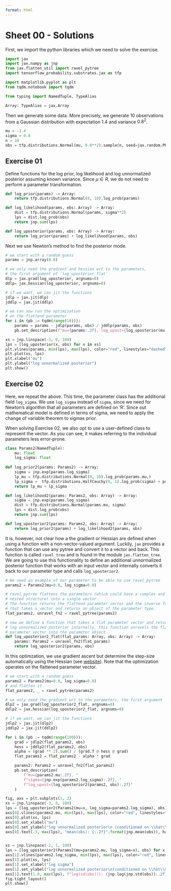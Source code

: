 ```yaml
---
format: html
---
```


\solution{00}
# Sheet 00 - Solutions

First, we import the python libraries which we need to solve the exercise.

```python
import jax
import jax.numpy as jnp
from jax.flatten_util import ravel_pytree
import tensorflow_probability.substrates.jax as tfp

import matplotlib.pyplot as plt
from tqdm.notebook import tqdm

from typing import NamedTuple, TypeAlias

Array: TypeAlias = jax.Array
```

Then we generate some data. More precisely, we generate 10 observations from a Gaussian distribution with expectation $1.4$ and variance $0.8^2$.

```python
mu = -1.4
sigma = 0.8
n = 10
obs = tfp.distributions.Normal(mu, 0.8**2).sample(n, seed=jax.random.PRNGKey(0))
```


## Exercise 01

Define functions for the log prior, log likelihood and log unnormalized posterior assuming known variance. Since $\mu \in R$, we do not need to perform a parameter transformation.


```python
def log_prior(params) -> Array:
    return tfp.distributions.Normal(0, 10).log_prob(params)

def log_likelihood(params, obs: Array) -> Array:
    dist = tfp.distributions.Normal(params, sigma**2)
    lps = dist.log_prob(obs)
    return jnp.sum(lps)

def log_uposterior(params, obs: Array) -> Array:
    return log_prior(params) + log_likelihood(params, obs)
```

Next we use Newton's method to find the posterior mode.

```python
# we start with a random guess
params = jnp.array(0.0)

# we only need the gradient and hessian wrt to the parameters,
# the first argument of `log_uposterior_flat`
dlp = jax.grad(log_uposterior, argnums=0)
ddlp= jax.hessian(log_uposterior, argnums=0)

# if we want, we can jit the functions
jdlp = jax.jit(dlp)
jddlp = jax.jit(ddlp)

# we can now run the optimization
# on the flattend parameter
for i in (pb := tqdm(range(10))):
    params = params - jdlp(params, obs) / jddlp(params, obs)
    pb.set_description(f"mu={params:.2f}, log_upost={log_uposterior(mu, obs):.2f}")
```

```python
xs = jnp.linspace(-3, 0, 100)
lps = [log_uposterior(x, obs) for x in xs]
plt.vlines(params, min(lps), max(lps), color="red", linestyles="dashed")
plt.plot(xs, lps)
plt.xlabel("mu")
plt.ylabel("log unnormalized posterior")
plt.show()
```

## Exercise 02

Here, we repeat the above. This time, the parameter class has the additional field `log_sigma`. We use `log_sigma` instead of `sigma`, since we need for Newton's algorithm that all parameters are defined on 'R'. Since out mathematical model is defined in terms of sigma, we need to apply the change of variable theorem to sigmas prior.

When solving Exercise 02, we also opt to use a user-defined class to represent the vector. As you can see, it makes referring to the individual parameters less error-prone.

```python
class Params2(NamedTuple):
    mu: float
    log_sigma: float
    
def log_prior2(params: Params2) -> Array:
    sigma = jnp.exp(params.log_sigma)
    lp_mu = tfp.distributions.Normal(0, 10).log_prob(params.mu,)
    lp_sigma =  tfp.distributions.HalfCauchy(0, 1).log_prob(sigma) + params.log_sigma
    return lp_mu + lp_sigma

def log_likelihood2(params: Params2, obs: Array) -> Array:
    sigma = jnp.exp(params.log_sigma)
    dist = tfp.distributions.Normal(params.mu, sigma)
    lps = dist.log_prob(obs)
    return jnp.sum(lps)

def log_uposterior2(params: Params2, obs: Array) -> Array:
    return log_prior2(params) + log_likelihood2(params, obs)
```

It is, however, not clear how a the gradient or Hessian are defined when using a function with a non-vector-valued argument. Luckily, `jax` provides a function that can use any pytree and convert it to a vector and back. This function is called `ravel_tree` and is found in the module `jax.flatten_tree`. We are going to use this functionality to define an additional unnormalized posterior function that works with an input vector and internally converts it back to our parameter type and calls `log_uposterior2`.

```python
# We need an example of our parameter to be able to use ravel_pytree
params2 = Params2(mu=0.0, log_sigma=0.0)

# ravel_pytree flattens the parameters (which could have a complex and
# nested structure) into a single vector.
# The function returns the flattend parameter vector and the inverse function
# that takes a vector and returns an object of the parameter type.
flat_params2, unravel_fn2 = ravel_pytree(params2)

# now we define a function that takes a flat parameter vector and returns the
# log unnormalized posterior internally, this function unravels the flat
# parameter vector into the parameter object
def log_uposterior2_flat(flat_params: Array, obs: Array) -> Array:
    params: Params2 = unravel_fn2(flat_params)
    return log_uposterior2(params, obs)
```

In this optimzation, we use gradient ascent but determine the step-size automatically using the Hessian (see [website](https://calculus.subwiki.org/wiki/Gradient_descent_using_Newton%27s_method)). Note that the optimization operates on the flattened parameter vector.

```python
# we start with a random guess
params2 = Params2(mu=0.0, log_sigma=0.0)
# and flatten it
flat_params2, _ = ravel_pytree(params2)

# we only need the gradient wrt to the parameters, the first argument
dlp2 = jax.grad(log_uposterior2_flat, argnums=0)
ddlp2 = jax.hessian(log_uposterior2_flat, argnums=0)

# if we want, we can jit the functions
jdlp2 = jax.jit(dlp2)
jddlp2 = jax.jit(ddlp2)

for i in (pb := tqdm(range(100))):
    grad = jdlp2(flat_params2, obs)
    hess = jddlp2(flat_params2, obs)
    alpha = (grad ** 2).sum() / (grad.T @ hess @ grad)
    flat_params2 = flat_params2 - alpha * grad

    params2: Params2 = unravel_fn2(flat_params2)
    pb.set_description(
        f"mu={params2.mu:.2f}, "
        f"sigma={jnp.exp(params2.log_sigma):.2f}, "
        f"log_upost={log_uposterior2(params2, obs):.2f}"
    )

```

```python
fig, axs = plt.subplots(1, 2)
xs = jnp.linspace(-3, 0, 100)
lps = [log_uposterior2(Params2(mu=x, log_sigma=params2.log_sigma), obs) for x in xs]
axs[0].vlines(params2.mu, min(lps), max(lps), color="red", linestyles="dashed")
axs[0].plot(xs, lps)
axs[0].set_xlabel("mu")
axs[0].set_ylabel("log unnormalized posterior\n (conditioned on \\hat\\sigma)")
axs[0].text(-3, max(lps), "mean(obs): {:.2f}".format(jnp.mean(obs)), ha="left")


xs = jnp.linspace(-2, 1, 100)
lps = [log_uposterior2(Params2(mu=params2.mu, log_sigma=x), obs) for x in xs]
axs[1].vlines(params2.log_sigma, min(lps), max(lps), color="red", linestyles="dashed")
axs[1].plot(xs, lps)
axs[1].set_xlabel("log sigma")
axs[1].set_ylabel("log unnormalized posterior\n(conditioned on \\hat\\mu)")
axs[1].text(1.0, max(lps), f"log(sd(obs))): {jnp.log(jnp.std(obs)):.2f}", ha="right")
fig.tight_layout()
plt.show()
```

